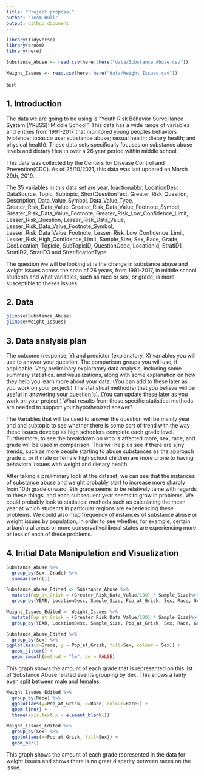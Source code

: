 ```yaml
---
title: "Project proposal"
author: "Team Hull"
output: github_document
---
```


```r
library(tidyverse)
library(broom)
library(here)
```
```r
Substance_Abuse <- read.csv(here::here("data/Substance Abuse.csv"))
```
```r
Weight_Issues <- read.csv(here::here("data/Weight Issues.csv"))
```




test

## 1. Introduction

The data we are going to be using is "Youth Risk Behavior Surveillance System (YRBSS): Middle School". This data has a wide range of variables and entries from 1991-2017 that monitored young peoples behaviors (violence; tobacco use; substance abuse; sexual health; dietary health; and physical health). These data sets specifically focuses on substance abuse levels and dietary Health over a 26 year period within middle school.

This data was collected by the Centers for Disease Control and Prevention(CDC). As of 25/10/2021, this data was last updated on March 29th, 2019. 

The 35 variables in this data set are year, loactionabbr, LocationDesc, DataSource, Topic, Subtopic, ShortQuestionText, Greater_Risk_Question, Description, Data_Value_Symbol, Data_Value_Type, Greater_Risk_Data_Value, Greater_Risk_Data_Value_Footnote_Symbol, Greater_Risk_Data_Value_Footnote, Greater_Risk_Low_Confidence_Limit, Lesser_Risk_Question,
Lesser_Risk_Data_Value, Lesser_Risk_Data_Value_Footnote_Symbol, Lesser_Risk_Data_Value_Footnote, Lesser_Risk_Low_Confidence_Limit, Lesser_Risk_High_Confidence_Limit, Sample_Size, Sex, Race, Grade, GeoLocation, TopicId, SubTopicID, QuestionCode, LocationId, StratID1, StratID2, StratID3 and StratificationType.

The question we will be looking at is the change in substance abuse and weight issues across the span of 26 years, from 1991-2017, in middle school students and what variables, such as race or sex, or grade, is more susceptible to theses issues.

## 2. Data

```r
glimpse(Substance_Abuse)
glimpse(Weight_Issues)
```

## 3. Data analysis plan

The outcome (response, Y) and predictor (explanatory, X) variables you will use to answer your question.
The comparison groups you will use, if applicable.
Very preliminary exploratory data analysis, including some summary statistics. and visualizations, along with some explanation on how they help you learn more about your data. (You can add to these later as you work on your project.)
The statistical method(s) that you believe will be useful in answering your question(s). (You can update these later as you work on your project.)
What results from these specific statistical methods are needed to support your hypothesized answer?

The Variables that will be used to answer the question will be mainly year and and subtopic to see whether there is some sort of trend with the way these issues develop as high schoolers complete each grade level. Furthermore, to see the breakdown on who is affected more, sex, race, and grade will be used in comparison. This will help us see if there are a)ny trends, such as more people starting to abuse substances as the approach grade x, or if male or female high school children are more prone to having behavioral issues with weight and dietary health. 

After taking a preliminary look at the dataset, we can see that the instances of substance abuse and weight probably start to increase more sharply from 10th grade onward. 9th grade seems to be relatively tame with regards to these things, and each subsequent year seems to grow in problems. We could probably look to statistical methods such as calculating the mean year at which students in particular regions are experiencing these problems. We could also map frequency of instances of substance abuse or weight issues by population, in order to see whether, for example, certain urban/rural areas or more conservative/liberal states are experiencing more or less of each of these problems. 

## 4. Initial Data Manipulation and Visualization 

```r
Substance_Abuse %>%
  group_by(Sex, Grade) %>%
  summarise(n())
```

```r
Substance_Abuse_Edited <- Substance_Abuse %>%
  mutate(Pop_at_Grisk = (Greater_Risk_Data_Value/100) * Sample_Size)%>%
  group_by(YEAR, LocationDesc, Sample_Size, Pop_at_Grisk, Sex, Race, Grade, Greater_Risk_Data_Value,Greater_Risk_High_Confidence_Limit, Greater_Risk_Low_Confidence_Limit, Lesser_Risk_Low_Confidence_Limit, Lesser_Risk_High_Confidence_Limit, GeoLocation, QuestionCode, LocationId)
```

```r
Weight_Issues_Edited <- Weight_Issues %>%
  mutate(Pop_at_Grisk = (Greater_Risk_Data_Value/100) * Sample_Size)%>%
  group_by(YEAR, LocationDesc, Sample_Size, Pop_at_Grisk, Sex, Race, Grade, Greater_Risk_Data_Value, Greater_Risk_High_Confidence_Limit, Greater_Risk_Low_Confidence_Limit, Lesser_Risk_High_Confidence_Limit, Lesser_Risk_Low_Confidence_Limit, GeoLocation, QuestionCode, LocationId)
```






```r
Substance_Abuse_Edited %>%
  group_by(Sex) %>%
ggplot(aes(x=Grade, y = Pop_at_Grisk, fill=Sex, colour = Sex)) +
  geom_jitter() +
  geom_smooth(method = "lm", se = FALSE)
```

This graph shows the amount of each grade that is represented on this list of Substance Abuse related events grouping by Sex. This shows a fairly even split between male and females.
```r
Weight_Issues_Edited %>%
  group_by(Race) %>%
  ggplot(aes(y=Pop_at_Grisk, x=Race, colour=Race)) +
  geom_line() +
  theme(axis.text.x = element_blank())
```
```r
Weight_Issues_Edited %>%
  group_by(Sex) %>%
  ggplot(aes(x=Pop_at_Grisk, fill=Sex)) +
  geom_bar()
```

This graph shows the amount of each grade represented in the data for weight issues and shows there is no great disparity between races on the issue.

